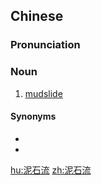 ==Chinese==
{{zh-forms}}

===Pronunciation===
{{zh-pron
|m=níshíliú
|c=nai4 sek6 lau4
|cat=n
}}

===Noun===
{{zh-noun}}

# [[mudslide]]

====Synonyms====
* {{zh-l|土石流}}
* {{zh-l|泥流}}

[[hu:泥石流]]
[[zh:泥石流]]